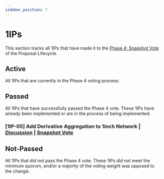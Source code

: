 ```yaml
---
sidebar_position: 7
---
```

# 1IPs
This section tracks all 1IPs that have made it to the [Phase 4: Snapshot Vote](https://docs.1inch.io/docs/governance/proposal-lifecycle#phase-4-snapshot-vote) of the Proposal Lifecycle. 

## Active
All 1IPs that are currently in the Phase 4 voting process:

## Passed
All 1IPs that have successfully passed the Phase 4 vote. These 1IPs have already been implemented or are in the process of being implemented:

### [1IP-05] Add Derivative Aggregation to 1inch Network | [Discussion](https://gov.1inch.io/t/1ip-05-add-derivative-aggregation-to-1inch-network/2828) | [Snapshot Vote](https://snapshot.org/#/1inch.eth/proposal/0x5f0d629bc534471f9ec7b0d91e86be8eb4c1a3df4e19167976d7985589f90a39) 

## Not-Passed
All 1IPs that did not pass the Phase 4 vote. These 1IPs did not meet the minimum quorum, and/or a majority of the voting weight was opposed to the change: 
